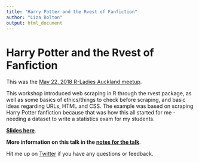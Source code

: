 ```yaml
---
title: "Harry Potter and the Rvest of Fanfiction"
author: "Liza Bolton"
output: html_document
---
```

# Harry Potter and the Rvest of Fanfiction

This was the [May 22, 2018 R-Ladies Auckland meetup](https://www.meetup.com/rladies-auckland/events/250117268/).

This workshop introduced web scraping in R through the rvest package, as well as some basics of ethics/things to check before scraping, and basic ideas regarding URLs, HTML and CSS. The example was based on scraping Harry Potter fanfiction because that was how this all started for me - needing a dataset to write a statistics exam for my students. 

**[Slides here](https://docs.google.com/presentation/d/1pjJZY8E5z-0dR4_HULRLeat3WVySbJJ8-aLAirV9fYo/edit?usp=sharing)**.

**More information on this talk in the [notes for the talk](http://www.dataembassy.co.nz/links)**.

Hit me up on [Twitter](https://www.twitter.com/Liza_Bolton) if you have any questions or feedback.
